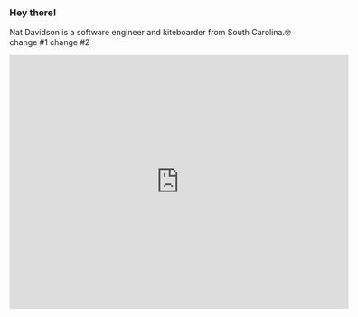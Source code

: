 ### Hey there!

Nat Davidson is a software engineer and kiteboarder from South Carolina.🤓 change #1 change #2

<iframe align="top" name="wind-map" id="wind-map" src="https://widgets.windalert.com/widgets/web/windMap?w=600&h=450&c=fbd5f0&rp=18&m_m=t&csn=Isle of Palms&search=82.5,-62.33333&sn=Alert&sid=67554&u_t=F&m_c=32.79,-79.79&m_z=12&app=windalert" width="600" height="450" frameborder="0" scrolling="no" allowtransparency="no"></iframe>
